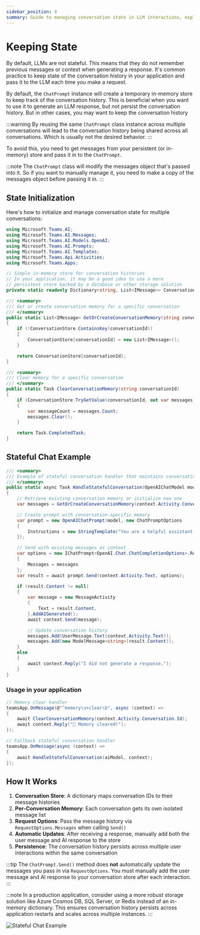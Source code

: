 ```yaml
---
sidebar_position: 4
summary: Guide to managing conversation state in LLM interactions, explaining how to maintain chat history using ChatPrompt's state management capabilities and implementing custom persistence strategies for multi-conversation scenarios.
---
```



# Keeping State

By default, LLMs are not stateful. This means that they do not remember previous messages or context when generating a response.
It's common practice to keep state of the conversation history in your application and pass it to the LLM each time you make a request.

By default, the `ChatPrompt` instance will create a temporary in-memory store to keep track of the conversation history. This is beneficial
when you want to use it to generate an LLM response, but not persist the conversation history. But in other cases, you may want to keep the conversation history

:::warning
By reusing the same `ChatPrompt` class instance across multiple conversations will lead to the conversation history being shared across all conversations. Which is usually not the desired behavior.
:::

To avoid this, you need to get messages from your persistent (or in-memory) store and pass it in to the `ChatPrompt`.

:::note
The `ChatPrompt` class will modify the messages object that's passed into it. So if you want to manually manage it, you need to make a copy of the messages object before passing it in.
:::

## State Initialization

Here's how to initialize and manage conversation state for multiple conversations:

```csharp
using Microsoft.Teams.AI;
using Microsoft.Teams.AI.Messages;
using Microsoft.Teams.AI.Models.OpenAI;
using Microsoft.Teams.AI.Prompts;
using Microsoft.Teams.AI.Templates;
using Microsoft.Teams.Api.Activities;
using Microsoft.Teams.Apps;

// Simple in-memory store for conversation histories
// In your application, it may be a good idea to use a more
// persistent store backed by a database or other storage solution
private static readonly Dictionary<string, List<IMessage>> ConversationStore = new();

/// <summary>
/// Get or create conversation memory for a specific conversation
/// </summary>
public static List<IMessage> GetOrCreateConversationMemory(string conversationId)
{
    if (!ConversationStore.ContainsKey(conversationId))
    {
        ConversationStore[conversationId] = new List<IMessage>();
    }

    return ConversationStore[conversationId];
}

/// <summary>
/// Clear memory for a specific conversation
/// </summary>
public static Task ClearConversationMemory(string conversationId)
{
    if (ConversationStore.TryGetValue(conversationId, out var messages))
    {
        var messageCount = messages.Count;
        messages.Clear();
    }

    return Task.CompletedTask;
}
```

## Stateful Chat Example

```csharp
/// <summary>
/// Example of stateful conversation handler that maintains conversation history
/// </summary>
public static async Task HandleStatefulConversation(OpenAIChatModel model, IContext<MessageActivity> context)
{
    // Retrieve existing conversation memory or initialize new one
    var messages = GetOrCreateConversationMemory(context.Activity.Conversation.Id);

    // Create prompt with conversation-specific memory
    var prompt = new OpenAIChatPrompt(model, new ChatPromptOptions
    {
        Instructions = new StringTemplate("You are a helpful assistant that remembers our previous conversation.")
    });

    // Send with existing messages as context
    var options = new IChatPrompt<OpenAI.Chat.ChatCompletionOptions>.RequestOptions
    {
        Messages = messages
    };
    var result = await prompt.Send(context.Activity.Text, options);

    if (result.Content != null)
    {
        var message = new MessageActivity
        {
            Text = result.Content,
        }.AddAIGenerated();
        await context.Send(message);

        // Update conversation history
        messages.Add(UserMessage.Text(context.Activity.Text));
        messages.Add(new ModelMessage<string>(result.Content));
    }
    else
    {
        await context.Reply("I did not generate a response.");
    }
}
```

### Usage in your application

```csharp
// Memory clear handler
teamsApp.OnMessage(@"^memory\s+clear\b", async (context) =>
{
    await ClearConversationMemory(context.Activity.Conversation.Id);
    await context.Reply("🧠 Memory cleared!");
});

// Fallback stateful conversation handler
teamsApp.OnMessage(async (context) =>
{
    await HandleStatefulConversation(aiModel, context);
});
```

## How It Works

1. **Conversation Store**: A dictionary maps conversation IDs to their message histories
2. **Per-Conversation Memory**: Each conversation gets its own isolated message list
3. **Request Options**: Pass the message history via `RequestOptions.Messages` when calling `Send()`
4. **Automatic Updates**: After receiving a response, manually add both the user message and AI response to the store
5. **Persistence**: The conversation history persists across multiple user interactions within the same conversation

:::tip
The `ChatPrompt.Send()` method does **not** automatically update the messages you pass in via `RequestOptions`. You must manually add the user message and AI response to your conversation store after each interaction.
:::

:::note
In a production application, consider using a more robust storage solution like Azure Cosmos DB, SQL Server, or Redis instead of an in-memory dictionary. This ensures conversation history persists across application restarts and scales across multiple instances.
:::

![Stateful Chat Example](/screenshots/stateful-chat-example.png)
